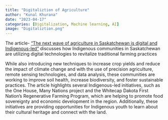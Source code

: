 ```yaml
---
title: "Digitaliztion of Agriculture"
author: "Kunal Khurana"
date: "2023-04-17"
categories: [Digitalization, Machine learning, AI]
image: "Digitaliztion.png"
---
```


The article- ["The next wave of agriculture in Saskatchewan is digital and Indigenous-led"](https://paletteskills.org/resources/the-next-wave-of-agriculture-in-saskatchewan-is-digital-and-indigenous-led) discusses how Indigenous communities in Saskatchewan are utilizing digital technologies to revitalize traditional farming practices


While also introducing new techniques to increase crop yields and reduce the impact of climate change and with the use of precision agriculture, remote sensing technologies, and data analysis, these communities are working to improve soil health, increase biodiversity, and foster sustainable practices. The article highlights several Indigenous-led initiatives, such as the One House, Many Nations project and the Whitecap Dakota First Nation's Regenerative Farming Program, which are helping to promote food sovereignty and economic development in the region. Additionally, these initiatives are providing opportunities for Indigenous youth to learn about their cultural heritage and connect with the land.